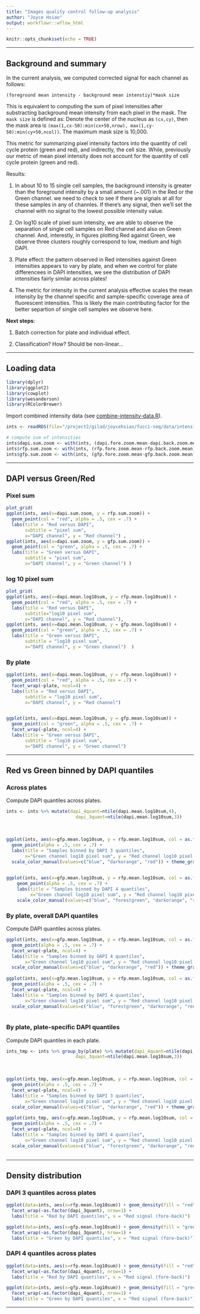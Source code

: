 ```yaml
---
title: "Images quality control follow-up analysis"
author: "Joyce Hsiao"
output: workflowr::wflow_html
---
```





```r
knitr::opts_chunk$set(echo = TRUE)
```

---

## Background and summary

In the current analysis, we computed corrected signal for each channel as follows:

```
(foreground mean intensity - background mean intenstiy)*mask size
```
This is equivalent to computing the sum of pixel intensities after substracting background mean intensity from each pixel in the mask. The `mask size` is defined as: Denote the center of the nucleus as `(cx,cy)`, then the mask area is `(max(1,cx-50):min(cx+50,nrow), max(1,cy-50):min(cy+50,ncol))`. The maximum mask size is 10,000.

This metric for summarizing pixel intensity factors into the quantity of cell cycle protein (green and red), and indirectly, the cell size. While, previously our metric of mean pixel intensity does not account for the quantity of cell cycle protein (green and red).


Results:

1. In about 10 to 15 single cell samples, the background intensity is greater than the foreground intensity by a small amount (~.001) in the Red or the Green channel. we need to check to see if there are signals at all for these samples in any of channles. If there's any signal, then we'll set the channel with no signal to the lowest possible intensity value.

2. On log10 scale of pixel sum intensity, we are able to observe the separation of single cell samples on Red channel and also on Green channel. And, interestly, in figures plotting Red against Green, we observe three clusters roughly correspond to low, medium and high DAPI. 

3. Plate effect: the pattern observed in Red intensities against Green intensities appears to vary by plate, and when we control for plate differencees in DAPI intensities, we see the distribution of DAPI intensities fairly similar across plates!

4. The metric for intensity in the current analysis effective scales the mean intensity by the channel specific and sample-specific coverage area of fluorescent intensities. This is likely the main contributing factor for the better separtion of single cell samples we observe here.


**Next steps**:

1. Batch correction for plate and individual effect.

2. Classification? How? Should be non-linear...

---

## Loading data

```r
library(dplyr)
library(ggplot2)
library(cowplot)
library(wesanderson)
library(RColorBrewer)
```

Import combined intensity data (see [combine-intensity-data.R](/project2/gilad/joycehsiao/fucci-seq/code/combine-intensity-data.R)).

```r
ints <- readRDS(file="/project2/gilad/joycehsiao/fucci-seq/data/intensity.rds")

# compute sum of intensities
ints$dapi.sum.zoom <- with(ints, (dapi.fore.zoom.mean-dapi.back.zoom.mean)*10000)
ints$rfp.sum.zoom <- with(ints, (rfp.fore.zoom.mean-rfp.back.zoom.mean)*10000)
ints$gfp.sum.zoom <- with(ints, (gfp.fore.zoom.mean-gfp.back.zoom.mean)*10000)
```

---

## DAPI versus Green/Red

### Pixel sum

```r
plot_grid(
ggplot(ints, aes(x=dapi.sum.zoom, y = rfp.sum.zoom)) + 
  geom_point(col = "red", alpha = .5, cex = .7) + 
  labs(title = "Red versus DAPI",
       subtitle = "pixel sum", 
       x="DAPI channel", y = "Red channel") ,
ggplot(ints, aes(x=dapi.sum.zoom, y = gfp.sum.zoom)) + 
  geom_point(col = "green", alpha = .5, cex = .7) + 
  labs(title = "Green versus DAPI",
       subtitle = "pixel sum", 
       x="DAPI channel", y = "Green channel") )
```

### log 10 pixel sum

```r
plot_grid(
ggplot(ints, aes(x=dapi.mean.log10sum, y = rfp.mean.log10sum)) + 
  geom_point(col = "red", alpha = .5, cex = .7) + 
  labs(title = "Red versus DAPI",
       subtitle="log10 pixel sum", 
       x="DAPI channel", y = "Red channel"),
ggplot(ints, aes(x=dapi.mean.log10sum, y = gfp.mean.log10sum)) + 
  geom_point(col = "green", alpha = .5, cex = .7) + 
  labs(title = "Green versus DAPI",
       subtitle = "log10 pixel sum", 
       x="DAPI channel", y = "Green channel")  )
```

### By plate

```r
ggplot(ints, aes(x=dapi.mean.log10sum, y = rfp.mean.log10sum)) + 
  geom_point(col = "red", alpha = .5, cex = .7) + 
  facet_wrap(~plate, ncol=4) +
  labs(title = "Red versus DAPI",
       subtitle = "log10 pixel sum", 
       x="DAPI channel", y = "Red channel")  


ggplot(ints, aes(x=dapi.mean.log10sum, y = gfp.mean.log10sum)) + 
  geom_point(col = "green", alpha = .5, cex = .7) + 
  facet_wrap(~plate, ncol=4) +
  labs(title = "Green versus DAPI",
       subtitle = "log10 pixel sum", 
       x="DAPI channel", y = "Green channel")  
```


---

## Red vs Green binned by DAPI quantiles


### Across plates

Compute DAPI quantiles across plates.

```r
ints <- ints %>% mutate(dapi_4quant=ntile(dapi.mean.log10sum,4),
                          dapi_3quant=ntile(dapi.mean.log10sum,3))
```

$~$

```r
ggplot(ints, aes(x=gfp.mean.log10sum, y = rfp.mean.log10sum, col = as.factor(dapi_3quant))) + 
  geom_point(alpha = .5, cex = .7) + 
  labs(title = "Samples binned by DAPI 3 quantiles", 
       x="Green channel log10 pixel sum", y = "Red channel log10 pixel sum") +
  scale_color_manual(values=c("blue", "darkorange", "red")) + theme_gray() 
   

ggplot(ints, aes(x=gfp.mean.log10sum, y = rfp.mean.log10sum, col = as.factor(dapi_4quant))) + 
    geom_point(alpha = .5, cex = .7) + 
    labs(title = "Samples binned by DAPI 4 quantiles", 
         x="Green channel log10 pixel sum", y = "Red channel log10 pixel sum") +
    scale_color_manual(values=c("blue", "forestgreen", "darkorange", "red")) + theme_gray() 
```

### By plate, overall DAPI quantiles

Compute DAPI quantiles across plates.

```r
ggplot(ints, aes(x=gfp.mean.log10sum, y = rfp.mean.log10sum, col = as.factor(dapi_3quant))) + 
  geom_point(alpha = .5, cex = .7) + 
  facet_wrap(~plate, ncol=4) +
  labs(title = "Samples binned by DAPI 4 quantiles", 
       x="Green channel log10 pixel sum", y = "Red channel log10 pixel sum") +
  scale_color_manual(values=c("blue", "darkorange", "red")) + theme_gray() 
   
ggplot(ints, aes(x=gfp.mean.log10sum, y = rfp.mean.log10sum, col = as.factor(dapi_4quant))) + 
  geom_point(alpha = .5, cex = .7) + 
  facet_wrap(~plate, ncol=4) +
  labs(title = "Samples binned by DAPI 4 quantiles", 
       x="Green channel log10 pixel sum", y = "Red channel log10 pixel sum") +
  scale_color_manual(values=c("blue", "forestgreen", "darkorange", "red")) + theme_gray() 
   
```


### By plate, plate-specific DAPI quantiles

Compute DAPI quantiles in each plate.

```r
ints_tmp <- ints %>% group_by(plate) %>% mutate(dapi_4quant=ntile(dapi.mean.log10sum,4),
                          dapi_3quant=ntile(dapi.mean.log10sum,3))
```

$~$

```r
ggplot(ints_tmp, aes(x=gfp.mean.log10sum, y = rfp.mean.log10sum, col = as.factor(dapi_3quant))) + 
  geom_point(alpha = .5, cex = .7) + 
  facet_wrap(~plate, ncol=4) +
  labs(title = "Samples binned by DAPI 3 quantiles",
       x="Green channel log10 pixel sum", y = "Red channel log10 pixel sum") +
  scale_color_manual(values=c("blue", "darkorange", "red")) + theme_gray() 
   
ggplot(ints_tmp, aes(x=gfp.mean.log10sum, y = rfp.mean.log10sum, col = as.factor(dapi_4quant))) + 
  geom_point(alpha = .5, cex = .7) + 
  facet_wrap(~plate, ncol=4) +
  labs(title = "Samples binned by DAPI 4 quantiles", 
       x="Green channel log10 pixel sum", y = "Red channel log10 pixel sum") +
  scale_color_manual(values=c("blue", "forestgreen", "darkorange", "red")) + theme_gray() 
   
```

---

## Density distribution


### DAPI 3 quantiles across plates

```r
ggplot(data=ints, aes(x=rfp.mean.log10sum)) + geom_density(fill = "red", alpha=.5) +
  facet_wrap(~as.factor(dapi_3quant), nrow=1) + 
  labs(title = "Red by DAPI quantiles", x = "Red signal (fore-back)")

ggplot(data=ints, aes(x=gfp.mean.log10sum)) + geom_density(fill = "green", alpha=.5) +
  facet_wrap(~as.factor(dapi_3quant), nrow=1) + 
  labs(title = "Green by DAPI quantiles", x = "Red signal (fore-back)")
```


### DAPI 4 quantiles across plates

```r
ggplot(data=ints, aes(x=rfp.mean.log10sum)) + geom_density(fill = "red", alpha=.5) +
  facet_wrap(~as.factor(dapi_4quant), nrow=1) + 
  labs(title = "Red by DAPI quantiles", x = "Red signal (fore-back)")

ggplot(data=ints, aes(x=gfp.mean.log10sum)) + geom_density(fill = "green", alpha=.5) +
  facet_wrap(~as.factor(dapi_4quant), nrow=1) + 
  labs(title = "Green by DAPI quantiles", x = "Red signal (fore-back)")
```

---



